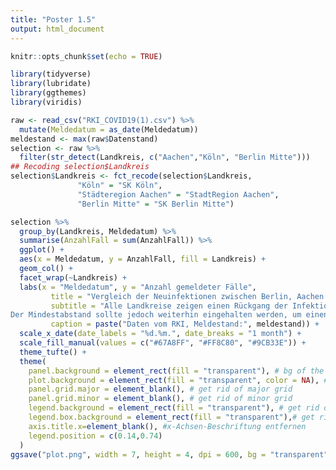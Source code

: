 ```yaml
---
title: "Poster 1.5"
output: html_document
---
```


```r
knitr::opts_chunk$set(echo = TRUE)

library(tidyverse)
library(lubridate)
library(ggthemes)
library(viridis)

raw <- read_csv("RKI_COVID19(1).csv") %>%
  mutate(Meldedatum = as_date(Meldedatum))
meldestand <- max(raw$Datenstand)
selection <- raw %>% 
  filter(str_detect(Landkreis, c("Aachen","Köln", "Berlin Mitte")))
## Recoding selection$Landkreis
selection$Landkreis <- fct_recode(selection$Landkreis,
               "Köln" = "SK Köln",
               "Städteregion Aachen" = "StadtRegion Aachen",
               "Berlin Mitte" = "SK Berlin Mitte")

```

```r
selection %>%   
  group_by(Landkreis, Meldedatum) %>% 
  summarise(AnzahlFall = sum(AnzahlFall)) %>% 
  ggplot() +
  aes(x = Meldedatum, y = AnzahlFall, fill = Landkreis) +
  geom_col() + 
  facet_wrap(~Landkreis) +
  labs(x = "Meldedatum", y = "Anzahl gemeldeter Fälle",
         title = "Vergleich der Neuinfektionen zwischen Berlin, Aachen und Köln",
         subtitle = "Alle Landkreise zeigen einen Rückgang der Infektionen.
Der Mindestabstand sollte jedoch weiterhin eingehalten werden, um einen erneuten Anstieg zu verhindern.",
         caption = paste("Daten vom RKI, Meldestand:", meldestand)) +
  scale_x_date(date_labels = "%d.%m.", date_breaks = "1 month") +
  scale_fill_manual(values = c("#67A8FF", "#FF8C80", "#9CB33E")) +
  theme_tufte() +
  theme(
    panel.background = element_rect(fill = "transparent"), # bg of the panel
    plot.background = element_rect(fill = "transparent", color = NA), # bg of the plot
    panel.grid.major = element_blank(), # get rid of major grid
    panel.grid.minor = element_blank(), # get rid of minor grid
    legend.background = element_rect(fill = "transparent"), # get rid of legend bg
    legend.box.background = element_rect(fill = "transparent"),# get rid of legend panel bg
    axis.title.x=element_blank(), #x-Achsen-Beschriftung entfernen
    legend.position = c(0.14,0.74)
  )
ggsave("plot.png", width = 7, height = 4, dpi = 600, bg = "transparent")


```

